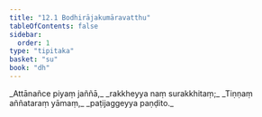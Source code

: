 ```yaml
---
title: "12.1 Bodhirājakumāravatthu"
tableOfContents: false
sidebar:
  order: 1
type: "tipitaka"
basket: "su"
book: "dh"
---
```



<DynamicBreadcrumb />

<Division number="157" book="dh">

<Paragraph number="169" type="verses" book="dh">
_Attānañce piyaṃ jaññā,_  
_rakkheyya naṃ surakkhitaṃ;_  
_Tiṇṇaṃ aññataraṃ yāmaṃ,_  
_paṭijaggeyya paṇḍito._
</Paragraph>
</Division>